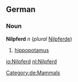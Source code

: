==German==
[[Category:de:Mammals]]
===Noun===
'''Nilpferd''' ''n'' (''plural'' [[Nilpferde]])

# [[hippopotamus]]

[[io:Nilpferd]]
[[nl:Nilpferd]]